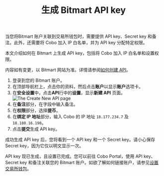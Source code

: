 ﻿---
title: "生成 Bitmart API key"
sidebarTitle: "Bitmart"
---

当您将Bitmart 账户关联到交易所钱包时，需要提供 API key、Secret key 和备注。此外，还需要将 Cobo 加入 IP 白名单，并为 API key 分配特定权限。

本文介绍如何在 Bitmart 上生成 API key，包括将 Cobo 加入 IP 白名单和设置权限。

<Note>内容如有变更，以 Bitmart 网站为准。详情请参阅<a href="https://support.bitmart.com/hc/zh-cn/articles/360016076854-%E5%A6%82%E4%BD%95%E5%88%9B%E5%BB%BAAPI">如何创建 API</a>。</Note>

1. 登录到您的 Bitmart 账户。
2. 在顶部导航栏上，点击你的资料，然后点击**账户**以显示**账户**选项卡。
3. 在**安全设置**中，点击**API**行中的**设置**，显示**新建 API** 页面。
    <img src="/en/images/exchange-wallet/bitmart.png" className="screenshot_modal" alt="The Create New API page" />
4. 在**备注**部分，在字段中输入备注。
5. 在**权限**部分，选择**提币**。
6. 在**绑定 IP 地址**部分，输入 Cobo 的 IP 地址 `18.177.234.7` 及 `18.180.16.190`。
7. 点击**提交**生成 API key。

成功生成 API key 后，您将看到一个 API key 和一个 Secret key。请小心保存 Secret key，因为它仅以明文显示一次。

API key 现已生成，且设置已完成。您可以前往 Cobo Portal，使用 API key、Secret key 和备注关联您的 Bitmart 账户。如欲了解如何链接账户，请参见[设置交易所钱包](/cn/portal/exchange-wallets/set-up)。